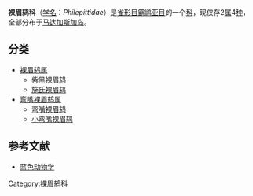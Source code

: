 {{Automatic Taxobox
| image = Yellow bellied Asity12.jpg
| image_caption = [[小弯嘴裸眉鸫|小弯嘴裸眉鸫]]
| taxon = Philepittidae
| authority = [[Richard_Bowdler_Sharpe|Sharpe]], 1870 
| subdivision_ranks = 属
| subdivision = 
[[裸眉鸫属|裸眉鸫属]] ''Philepitta''<br>
[[弯嘴裸眉鸫属|弯嘴裸眉鸫属]] ''Neodrepanis''
}}
'''裸眉鸫科'''（[[学名|学名]]：''Philepittidae''）是[[雀形目|雀形目]][[霸鹟亚目|霸鹟亚目]]的一个[[科_(生物)|科]]，现仅存2[[属|属]]4[[种|种]]，全部分布于[[马达加斯加岛|马达加斯加岛]]。

==分类==
*[[裸眉鸫属|裸眉鸫属]] {{lang|la|''Philepitta''}}
** [[紫黑裸眉鸫|紫黑裸眉鸫]] {{lang|la|''Philepitta castanea''}}
** [[施氏裸眉鸫|施氏裸眉鸫]] {{lang|la|''Philepitta schlegeli''}}
*[[弯嘴裸眉鸫属|弯嘴裸眉鸫属]] {{lang|la|''Neodrepanis''}}
** [[弯嘴裸眉鸫|弯嘴裸眉鸫]] {{lang|la|''Neodrepanis coruscans''}}
** [[小弯嘴裸眉鸫|小弯嘴裸眉鸫]] {{lang|la|''Neodrepanis hypoxanthus''}}

== 参考文献 ==
* [http://www.blueanimalbio.com/bird/quexingmu.htm#3 蓝色动物学]{{Wayback|url=http://www.blueanimalbio.com/bird/quexingmu.htm#3 |date=20130731162222 }}


{{Taxonbar|from=Q756777}}

[[Category:裸眉鸫科|Category:裸眉鸫科]]

{{雀形目小作品}}